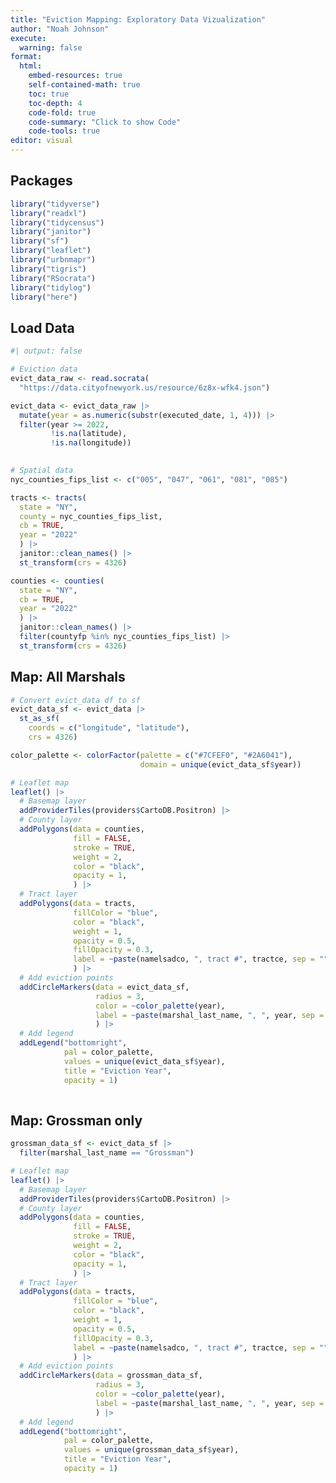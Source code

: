 ```yaml
---
title: "Eviction Mapping: Exploratory Data Vizualization"
author: "Noah Johnson"
execute: 
  warning: false
format:
  html:
    embed-resources: true
    self-contained-math: true
    toc: true
    toc-depth: 4
    code-fold: true
    code-summary: "Click to show Code"
    code-tools: true
editor: visual
---
```


## Packages 
```r
library("tidyverse")
library("readxl")
library("tidycensus")
library("janitor")
library("sf")
library("leaflet")
library("urbnmapr")
library("tigris")
library("RSocrata")
library("tidylog")
library("here")
```

## Load Data
```r
#| output: false

# Eviction data
evict_data_raw <- read.socrata(
  "https://data.cityofnewyork.us/resource/6z8x-wfk4.json")

evict_data <- evict_data_raw |> 
  mutate(year = as.numeric(substr(executed_date, 1, 4))) |> 
  filter(year >= 2022,
         !is.na(latitude),
         !is.na(longitude))
  

# Spatial data
nyc_counties_fips_list <- c("005", "047", "061", "081", "085")

tracts <- tracts(
  state = "NY",
  county = nyc_counties_fips_list,
  cb = TRUE,
  year = "2022"
  ) |> 
  janitor::clean_names() |> 
  st_transform(crs = 4326)

counties <- counties(
  state = "NY",
  cb = TRUE,
  year = "2022"
  ) |> 
  janitor::clean_names() |> 
  filter(countyfp %in% nyc_counties_fips_list) |> 
  st_transform(crs = 4326)
```

## Map: All Marshals 
```r
# Convert evict_data df to sf 
evict_data_sf <- evict_data |> 
  st_as_sf(
    coords = c("longitude", "latitude"),
    crs = 4326)

color_palette <- colorFactor(palette = c("#7CFEF0", "#2A6041"),
                             domain = unique(evict_data_sf$year))

# Leaflet map
leaflet() |> 
  # Basemap layer
  addProviderTiles(providers$CartoDB.Positron) |> 
  # County layer
  addPolygons(data = counties,
              fill = FALSE,
              stroke = TRUE,
              weight = 2,
              color = "black",
              opacity = 1,
              ) |> 
  # Tract layer 
  addPolygons(data = tracts,
              fillColor = "blue",
              color = "black",
              weight = 1,
              opacity = 0.5,
              fillOpacity = 0.3,
              label = ~paste(namelsadco, ", tract #", tractce, sep = "")
              ) |> 
  # Add eviction points
  addCircleMarkers(data = evict_data_sf,
                   radius = 3,
                   color = ~color_palette(year),
                   label = ~paste(marshal_last_name, ", ", year, sep = "")
                   ) |> 
  # Add legend
  addLegend("bottomright", 
            pal = color_palette, 
            values = unique(evict_data_sf$year), 
            title = "Eviction Year",
            opacity = 1)
  
```
## Map: Grossman only
```r
grossman_data_sf <- evict_data_sf |> 
  filter(marshal_last_name == "Grossman")

# Leaflet map
leaflet() |> 
  # Basemap layer
  addProviderTiles(providers$CartoDB.Positron) |> 
  # County layer
  addPolygons(data = counties,
              fill = FALSE,
              stroke = TRUE,
              weight = 2,
              color = "black",
              opacity = 1,
              ) |> 
  # Tract layer 
  addPolygons(data = tracts,
              fillColor = "blue",
              color = "black",
              weight = 1,
              opacity = 0.5,
              fillOpacity = 0.3,
              label = ~paste(namelsadco, ", tract #", tractce, sep = "")
              ) |> 
  # Add eviction points
  addCircleMarkers(data = grossman_data_sf,
                   radius = 3,
                   color = ~color_palette(year),
                   label = ~paste(marshal_last_name, ", ", year, sep = "")
                   ) |> 
  # Add legend
  addLegend("bottomright", 
            pal = color_palette, 
            values = unique(grossman_data_sf$year), 
            title = "Eviction Year",
            opacity = 1)
```

